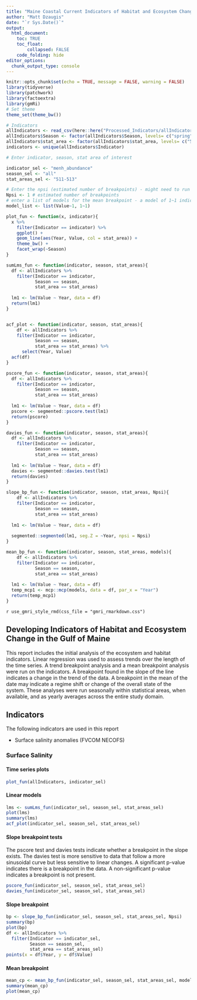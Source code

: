 ```yaml
---
title: "Maine Coastal Current Indicators of Habitat and Ecosystem Change"
author: "Matt Dzaugis"
date: "`r Sys.Date()`"
output: 
  html_document:
    toc: TRUE
    toc_float:
        collapsed: FALSE
    code_folding: hide
editor_options: 
  chunk_output_type: console
---
```


```r
knitr::opts_chunk$set(echo = TRUE, message = FALSE, warning = FALSE)
library(tidyverse)
library(patchwork)
library(factoextra)
library(gmRi)
# Set theme  
theme_set(theme_bw())
```


```r
# Indicators
allIndicators <- read_csv(here::here("Processed_Indicators/allIndicators.csv"))
allIndicators$Season <- factor(allIndicators$Season, levels= c("spring", "summer", "fall", "winter", "all"))
allIndicators$stat_area <- factor(allIndicators$stat_area, levels= c("511", "512", "513", "511-513"))
indicators <- unique(allIndicators$Indicator)

# Enter indicator, season, stat area of interest

indicator_sel <- "menh_abundance"
season_sel <- "all"
stat_areas_sel <- "511-513"

# Enter the npsi (estimated number of breakpoints) - might need to run the code first and assess the breakpoint stats
Npsi <- 1 # estimated number of breakpoints
# enter a list of models for the mean breakpoint - a model of 1~1 indicates intercept, adding additional models incudes additional bp
model_list <- list(Value~1, 1~1)
```


```r
plot_fun <- function(x, indicator){
  x %>% 
    filter(Indicator == indicator) %>% 
    ggplot() + 
    geom_line(aes(Year, Value, col = stat_area)) +
    theme_bw() +
    facet_wrap(~Season)
}

sumLms_fun <- function(indicator, season, stat_areas){
  df <- allIndicators %>% 
    filter(Indicator == indicator,
           Season == season,
           stat_area == stat_areas)
  
  lm1 <- lm(Value ~ Year, data = df)
  return(lm1)
}


acf_plot <- function(indicator, season, stat_areas){
    df <- allIndicators %>% 
    filter(Indicator == indicator,
           Season == season,
           stat_area == stat_areas) %>% 
      select(Year, Value)
  acf(df)
}

pscore_fun <- function(indicator, season, stat_areas){
  df <- allIndicators %>% 
    filter(Indicator == indicator,
           Season == season,
           stat_area == stat_areas)
  
  lm1 <- lm(Value ~ Year, data = df)
  pscore <- segmented::pscore.test(lm1)
  return(pscore)
}

davies_fun <- function(indicator, season, stat_areas){
  df <- allIndicators %>% 
    filter(Indicator == indicator,
           Season == season,
           stat_area == stat_areas)
  
  lm1 <- lm(Value ~ Year, data = df)
  davies <- segmented::davies.test(lm1)
  return(davies)
}

slope_bp_fun <- function(indicator, season, stat_areas, Npsi){
    df <- allIndicators %>% 
    filter(Indicator == indicator,
           Season == season,
           stat_area == stat_areas)
  
  lm1 <- lm(Value ~ Year, data = df)
  
  segmented::segmented(lm1, seg.Z = ~Year, npsi = Npsi)
}

mean_bp_fun <- function(indicator, season, stat_areas, models){
    df <- allIndicators %>% 
    filter(Indicator == indicator,
           Season == season,
           stat_area == stat_areas)
  
  lm1 <- lm(Value ~ Year, data = df)
  temp_mcp1 <- mcp::mcp(models, data = df, par_x = "Year")
  return(temp_mcp1)
}

```


`r use_gmri_style_rmd(css_file = "gmri_rmarkdown.css")`

## Developing Indicators of Habitat and Ecosystem Change in the Gulf of Maine

This report includes the initial analysis of the ecosystem and habitat indicators. Linear regression was used to assess trends over the length of the time series. A trend breakpoint analysis and a mean breakpoint analysis were run on the indicators. A breakpoint found in the slope of the line indicates a change in the trend of the data. A breakpoint in the mean of the date may indicate a regime shift or change of the overall state of the system. These analyses were run seasonally within statistical areas, when available, and as yearly averages across the entire study domain. 

## Indicators

The following indicators are used in this report

* Surface salinity anomalies (FVCOM NECOFS)

### Surface Salinity {.tabset}

#### Time series plots

```r
plot_fun(allIndicators, indicator_sel)
```

#### Linear models

```r
lms <- sumLms_fun(indicator_sel, season_sel, stat_areas_sel)
plot(lms)
summary(lms)
acf_plot(indicator_sel, season_sel, stat_areas_sel)
```

#### Slope breakpoint tests

The pscore test and davies tests indicate whether a breakpoint in the slope exists. The davies test is more sensitive to data that follow a more sinusoidal curve but less sensitive to linear changes. A significant p-value indicates there is a breakpoint in the data. A non-significant p-value indicates a breakpoint is not present.

```r
pscore_fun(indicator_sel, season_sel, stat_areas_sel)
davies_fun(indicator_sel, season_sel, stat_areas_sel)
```

#### Slope breakpoint

```r
bp <- slope_bp_fun(indicator_sel, season_sel, stat_areas_sel, Npsi)
summary(bp)
plot(bp)
df <- allIndicators %>% 
  filter(Indicator == indicator_sel,
         Season == season_sel,
         stat_area == stat_areas_sel)
points(x = df$Year, y = df$Value)
```


#### Mean breakpoint

```r
mean_cp <- mean_bp_fun(indicator_sel, season_sel, stat_areas_sel, model_list)
summary(mean_cp)
plot(mean_cp)

```


